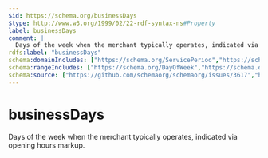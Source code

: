 ```yaml
---
$id: https://schema.org/businessDays
$type: http://www.w3.org/1999/02/22-rdf-syntax-ns#Property
label: businessDays
comment: |
  Days of the week when the merchant typically operates, indicated via opening hours markup.
rdfs:label: "businessDays"
schema:domainIncludes: ["https://schema.org/ServicePeriod","https://schema.org/ShippingDeliveryTime"]
schema:rangeIncludes: ["https://schema.org/DayOfWeek","https://schema.org/OpeningHoursSpecification"]
schema:source: ["https://github.com/schemaorg/schemaorg/issues/3617","https://github.com/schemaorg/schemaorg/issues/2506"]
---
```


# businessDays

Days of the week when the merchant typically operates, indicated via opening hours markup.

